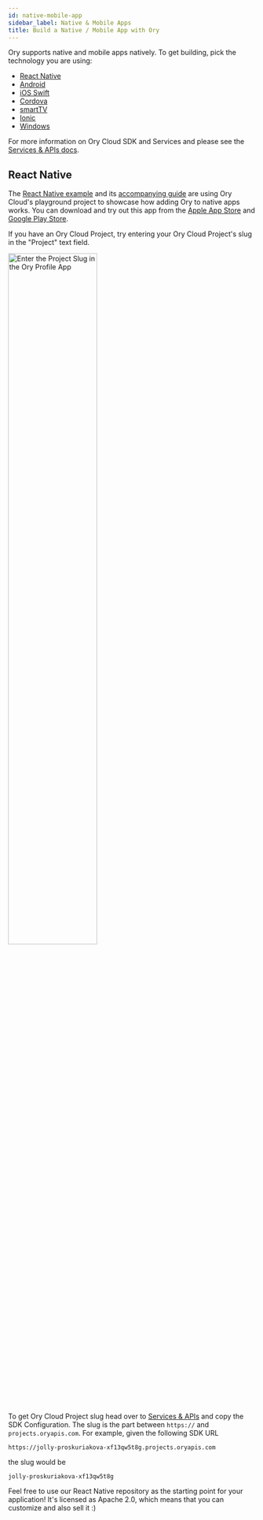 ```yaml
---
id: native-mobile-app
sidebar_label: Native & Mobile Apps
title: Build a Native / Mobile App with Ory
---
```



Ory supports native and mobile apps natively. To get building, pick the
technology you are using:

- [React Native](#react-native)
- [Android](./other-languages.mdx)
- [iOS Swift](./other-languages.mdx)
- [Cordova](./other-languages.mdx)
- [smartTV](./other-languages.mdx)
- [Ionic](./other-languages.mdx)
- [Windows](./other-languages.mdx)

For more information on Ory Cloud SDK and Services and please see the
[Services & APIs docs](../concepts/services-api.mdx).

## React Native

The
[React Native example](http://github.com/ory/kratos-selfservice-ui-react-native)
and its
[accompanying guide](https://www.ory.sh/login-react-native-authentication-example-api/)
are using Ory Cloud's playground project to showcase how adding Ory to native
apps works. You can download and try out this app from the
[Apple App Store](https://apps.apple.com/us/app/ory-profile-app/id1536546333)
and
[Google Play Store](https://play.google.com/store/apps/details?id=com.ory.kratos_self_service_ui_react_native&hl=en&gl=US).

If you have an Ory Cloud Project, try entering your Ory Cloud Project's slug in
the "Project" text field.

<p>
  <img
    alt="Enter the Project Slug in the Ory Profile App"
    src={useBaseUrl('/img/docs/project-selection.jpeg')}
    width="60%"
    align="center"
    style={{ margin: '0 auto', display: 'block' }}
  />
</p>

To get Ory Cloud Project slug head over to
[Services & APIs](../concepts/services-api.mdx) and copy the SDK Configuration.
The slug is the part between `https://` and `projects.oryapis.com`. For example,
given the following SDK URL

```
https://jolly-proskuriakova-xf13qw5t8g.projects.oryapis.com
```

the slug would be

```
jolly-proskuriakova-xf13qw5t8g
```

Feel free to use our React Native repository as the starting point for your
application! It's licensed as Apache 2.0, which means that you can customize
and also sell it :)
